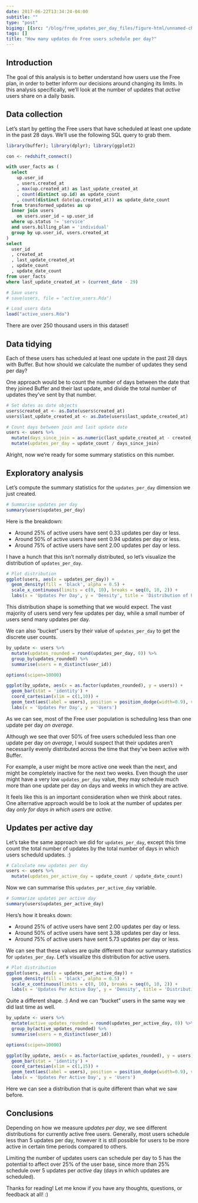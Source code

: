 ```yaml
---
date: 2017-06-22T13:34:24-04:00
subtitle: ""
type: "post"
bigimg: [{src: "/blog/free_updates_per_day_files/figure-html/unnamed-chunk-12-1.png"}]
tags: []
title: "How many updates do Free users schedule per day?"
---
```


## Introduction
The goal of this analysis is to better understand how users use the Free plan, in order to better inform our decisions around changing its limits. In this analysis specifically, we'll look at the number of updates that _active_ users share on a daily basis.

## Data collection
Let's start by getting the Free users that have scheduled at least one update in the past 28 days. We'll use the following SQL query to grab them.

```r
library(buffer); library(dplyr); library(ggplot2)
```

```r
con <- redshift_connect()
```

```sql
with user_facts as (
  select
    up.user_id
    , users.created_at
    , max(up.created_at) as last_update_created_at
    , count(distinct up.id) as update_count
    , count(distinct date(up.created_at)) as update_date_count
  from transformed_updates as up
  inner join users
    on users.user_id = up.user_id
  where up.status != 'service'
  and users.billing_plan = 'individual'
  group by up.user_id, users.created_at
)
select
  user_id
  , created_at
  , last_update_created_at
  , update_count
  , update_date_count
from user_facts
where last_update_created_at > (current_date - 29)
```

```r
# Save users
# save(users, file = "active_users.Rda")

# Load users data
load("active_users.Rda")
```

There are over 250 thousand users in this dataset! 

## Data tidying
Each of these users has scheduled at least one update in the past 28 days with Buffer. But how should we calculate the number of updates they send per day?

One approach would be to count the number of days between the date that they joined Buffer and their last update, and divide the total number of updates they've sent by that number.

```r
# Set dates as date objects
users$created_at <- as.Date(users$created_at)
users$last_update_created_at <- as.Date(users$last_update_created_at)

# Count days between join and last update date
users <- users %>%
  mutate(days_since_join = as.numeric(last_update_created_at - created_at) + 1) %>%
  mutate(updates_per_day = update_count / days_since_join)
```

Alright, now we're ready for some summary statistics on this number.

## Exploratory analysis
Let's compute the summary statistics for the `updates_per_day` dimension we just created.

```r
# Summarise updates per day
summary(users$updates_per_day)
```

Here is the breakdown:

 - Around 25% of active users have sent 0.33 updates per day or less.
 - Around 50% of active users have sent 0.94 updates per day or less.
 - Around 75% of active users have sent 2.00 updates per day or less.
 
I have a hunch that this isn't normally distributed, so let's visualize the distribution of `updates_per_day`.

```r
# Plot distribution
ggplot(users, aes(x = updates_per_day)) + 
  geom_density(fill = 'black', alpha = 0.5) +
  scale_x_continuous(limits = c(0, 10), breaks = seq(0, 10, 2)) +
  labs(x = 'Updates Per Day', y = 'Density', title = 'Distribution of Updates Per Day')
```

This distribution shape is something that we would expect. The vast majority of users send very few updates per day, while a small number of users send many updates per day. 

We can also "bucket" users by their value of `updates_per_day` to get the discrete user counts.

```r
by_update <- users %>%
  mutate(updates_rounded = round(updates_per_day, 0)) %>%
  group_by(updates_rounded) %>%
  summarise(users = n_distinct(user_id))
```

```r
options(scipen=10000)

ggplot(by_update, aes(x = as.factor(updates_rounded), y = users)) +
  geom_bar(stat = 'identity') +
  coord_cartesian(xlim = c(1,10)) +
  geom_text(aes(label = users), position = position_dodge(width=0.9), vjust=-0.25) +
  labs(x = 'Updates Per Day', y = 'Users')
```

As we can see, most of the Free user population is scheduling less than one update per day _on average_. 

Although we see that over 50% of free users scheduled less than one update per day _on average_, I would suspect that their updates aren't necessarily evenly distributed across the time that they've been active with Buffer.

For example, a user might be more active one week than the next, and might be completely inactive for the next two weeks. Even though the user might have a very low `updates_per_day` value, they may schedule much more than one update per day on days and weeks in which they are active. 

It feels like this is an important consideration when we think about rates. One alternative approach would be to look at the number of updates per day _only for days in which users are active_.

## Updates per active day
Let's take the same approach we did for `updates_per_day`, except this time count the total number of updates by the total number of days in which users scheduld updates. :)

```r
# Calculate new updates per day
users <- users %>%
  mutate(updates_per_active_day = update_count / update_date_count)
```

Now we can summarise this `updates_per_active_day` variable.

```r
# Summarize updates per active day
summary(users$updates_per_active_day)
```

Hers's how it breaks down: 

 - Around 25% of active users have sent 2.00 updates per day or less.
 - Around 50% of active users have sent 3.38 updates per day or less.
 - Around 75% of active users have sent 5.73 updates per day or less.
 
We can see that these values are quite different than our summary statistics for `updates_per_day`. Let's visualize this distribution for active users.

```r
# Plot distribution
ggplot(users, aes(x = updates_per_active_day)) + 
  geom_density(fill = 'black', alpha = 0.5) +
  scale_x_continuous(limits = c(0, 10), breaks = seq(0, 10, 2)) +
  labs(x = 'Updates Per Active Day', y = 'Density', title = 'Distribution of Updates Per Active Day')
```
 
Quite a different shape. :) And we can "bucket" users in the same way we did last time as well. 

```r
by_update <- users %>%
  mutate(active_updates_rounded = round(updates_per_active_day, 0)) %>%
  group_by(active_updates_rounded) %>%
  summarise(users = n_distinct(user_id))
```

```r
options(scipen=10000)

ggplot(by_update, aes(x = as.factor(active_updates_rounded), y = users)) +
  geom_bar(stat = 'identity') +
  coord_cartesian(xlim = c(1,15)) +
  geom_text(aes(label = users), position = position_dodge(width=0.9), vjust=-0.25) +
  labs(x = 'Updates Per Active Day', y = 'Users')
```

Here we can see a distribution that is quite different than what we saw before. 

## Conclusions
Depending on how we measure _updates per day_, we see different distributions for currently active free users. Generally, most users schedule less than 5 updates per day, however it is still possible for users to be more active in certain time periods compared to others. 

Limiting the number of updates users can schedule per day to 5 has the potential to affect over 25% of the user base, since more than 25% schedule over 5 updates per _active_ day (days in which updates are scheduled).

Thanks for reading! Let me know if you have any thoughts, questions, or feedback at all! :)